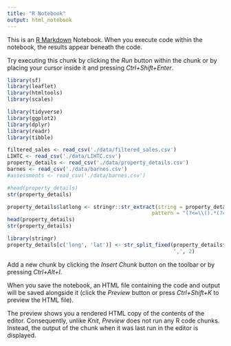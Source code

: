 ```yaml
---
title: "R Notebook"
output: html_notebook
---
```


This is an [R Markdown](http://rmarkdown.rstudio.com) Notebook. When you execute code within the notebook, the results appear beneath the code. 

Try executing this chunk by clicking the *Run* button within the chunk or by placing your cursor inside it and pressing *Ctrl+Shift+Enter*. 

```r
library(sf)
library(leaflet)
library(htmltools)
library(scales)

library(tidyverse)
library(ggplot2)
library(dplyr)
library(readr)
library(tibble)
```

```r
filtered_sales <- read_csv('./data/filtered_sales.csv')
LIHTC <- read_csv('./data/LIHTC.csv')
property_details <- read_csv('./data/property_details.csv')
barnes <- read_csv('./data/barnes.csv')
#assessments <- read_csv('./data/barnes.csv')
```

```r
#head(property_details)
str(property_details)

property_details$latlong <- stringr::str_extract(string = property_details$centroid,
                                               pattern = "(?<=\\().*(?=\\))")
head(property_details)
str(property_details)
```
```r
library(stringr)
property_details[c('long', 'lat')] <- str_split_fixed(property_details$latlong,
                                                      ',', 2)
```


Add a new chunk by clicking the *Insert Chunk* button on the toolbar or by pressing *Ctrl+Alt+I*.

When you save the notebook, an HTML file containing the code and output will be saved alongside it (click the *Preview* button or press *Ctrl+Shift+K* to preview the HTML file).

The preview shows you a rendered HTML copy of the contents of the editor. Consequently, unlike *Knit*, *Preview* does not run any R code chunks. Instead, the output of the chunk when it was last run in the editor is displayed.
